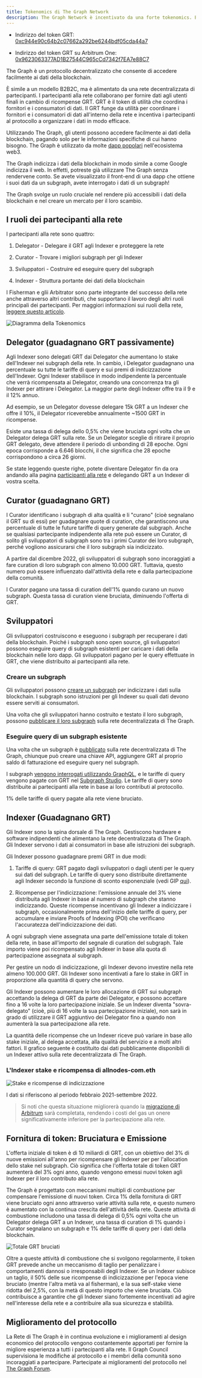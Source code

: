 ```yaml
---
title: Tokenomics di The Graph Network
description: The Graph Network è incentivato da una forte tokenomics. Ecco come funziona GRT, il token di utilità nativo di The Graph.
---
```


- Indirizzo del token GRT: [0xc944e90c64b2c07662a292be6244bdf05cda44a7](https://etherscan.io/token/0xc944e90c64b2c07662a292be6244bdf05cda44a7)

- Indirizzo del token GRT su Arbitrum One: [0x9623063377AD1B27544C965cCd7342f7EA7e88C7](https://arbiscan.io/token/0x9623063377ad1b27544c965ccd7342f7ea7e88c7)

The Graph è un protocollo decentralizzato che consente di accedere facilmente ai dati della blockchain.

È simile a un modello B2B2C, ma è alimentato da una rete decentralizzata di partecipanti. I partecipanti alla rete collaborano per fornire dati agli utenti finali in cambio di ricompense GRT. GRT è il token di utilità che coordina i fornitori e i consumatori di dati. Il GRT funge da utilità per coordinare i fornitori e i consumatori di dati all'interno della rete e incentiva i partecipanti al protocollo a organizzare i dati in modo efficace.

Utilizzando The Graph, gli utenti possono accedere facilmente ai dati della blockchain, pagando solo per le informazioni specifiche di cui hanno bisogno. The Graph è utilizzato da molte [dapp popolari](https://thegraph.com/explorer) nell'ecosistema web3.

The Graph indicizza i dati della blockchain in modo simile a come Google indicizza il web. In effetti, potreste già utilizzare The Graph senza rendervene conto. Se avete visualizzato il front-end di una dapp che ottiene i suoi dati da un subgraph, avete interrogato i dati di un subgraph!

The Graph svolge un ruolo cruciale nel rendere più accessibili i dati della blockchain e nel creare un mercato per il loro scambio.

## I ruoli dei partecipanti alla rete

I partecipanti alla rete sono quattro:

1.  Delegator - Delegare il GRT agli Indexer e proteggere la rete

2.  Curator - Trovare i migliori subgraph per gli Indexer

3.  Sviluppatori - Costruire ed eseguire query del subgraph

4.  Indexer - Struttura portante dei dati della blockchain

I Fisherman e glii Arbitrator sono parte integrante del successo della rete anche attraverso altri contributi, che supportano il lavoro degli altri ruoli principali dei partecipanti. Per maggiori informazioni sui ruoli della rete, [leggere questo articolo](https://thegraph.com/blog/the-graph-grt-token-economics/).

![Diagramma della Tokenomics](/img/updated-tokenomics-image.png)

## Delegator (guadagnano GRT passivamente)

Agli Indexer sono delegati GRT dai Delegator che aumentano lo stake dell'Indexer nei subgraph della rete. In cambio, i Delegator guadagnano una percentuale su tutte le tariffe di query e sui premi di indicizzazione dell'Indexer. Ogni Indexer stabilisce in modo indipendente la percentuale che verrà ricompensata ai Delegator, creando una concorrenza tra gli Indexer per attirare i Delegator. La maggior parte degli Indexer offre tra il 9 e il 12% annuo.

Ad esempio, se un Delegator dovesse delegare 15k GRT a un Indexer che offre il 10%, il Delegator riceverebbe annualmente ~1500 GRT in ricompense.

Esiste una tassa di delega dello 0,5% che viene bruciata ogni volta che un Delegator delega GRT sulla rete. Se un Delegator sceglie di ritirare il proprio GRT delegato, deve attendere il periodo di unbonding di 28 epoche. Ogni epoca corrisponde a 6.646 blocchi, il che significa che 28 epoche corrispondono a circa 26 giorni.

Se state leggendo queste righe, potete diventare Delegator fin da ora andando alla pagina [participanti alla rete](https://thegraph.com/explorer/participants/indexers) e delegando GRT a un Indexer di vostra scelta.

## Curator (guadagnano GRT)

I Curator identificano i subgraph di alta qualità e li "curano" (cioè segnalano il GRT su di essi) per guadagnare quote di curation, che garantiscono una percentuale di tutte le future tariffe di query generate dal subgraph. Anche se qualsiasi partecipante indipendente alla rete può essere un Curator, di solito gli sviluppatori di subgraph sono tra i primi Curator dei loro subgraph, perché vogliono assicurarsi che il loro subgraph sia indicizzato.

A partire dal dicembre 2022, gli sviluppatori di subgraph sono incoraggiati a fare curation di loro subgraph con almeno 10.000 GRT. Tuttavia, questo numero può essere influenzato dall'attività della rete e dalla partecipazione della comunità.

I Curator pagano una tassa di curation dell'1% quando curano un nuovo subgraph. Questa tassa di curation viene bruciata, diminuendo l'offerta di GRT.

## Sviluppatori

Gli sviluppatori costruiscono e eseguono i subgraph per recuperare i dati della blockchain. Poiché i subgraph sono open source, gli sviluppatori possono eseguire query di subgraph esistenti per caricare i dati della blockchain nelle loro dapp. Gli sviluppatori pagano per le query effettuate in GRT, che viene distribuito ai partecipanti alla rete.

### Creare un subgraph

Gli sviluppatori possono [creare un subgraph](/developing/creating-a-subgraph/) per indicizzare i dati sulla blockchain. I subgraph sono istruzioni per gli Indexer su quali dati devono essere serviti ai consumatori.

Una volta che gli sviluppatori hanno costruito e testato il loro subgraph, possono [pubblicare il loro subgraph](/publishing/publishing-a-subgraph/) sulla rete decentralizzata di The Graph.

### Eseguire query di un subgraph esistente

Una volta che un subgraph è [pubblicato](https://thegraph.com/docs/en/publishing/publishing-a-subgraph/) sulla rete decentralizzata di The Graph, chiunque può creare una chiave API, aggiungere GRT al proprio saldo di fatturazione ed eseguire query nel subgraph.

I subgraph [vengono interrogati utilizzando GraphQL](/querying/querying-the-graph/), e le tariffe di query vengono pagate con GRT nel [Subgraph Studio](https://thegraph.com/studio/). Le tariffe di query sono distribuite ai partecipanti alla rete in base ai loro contributi al protocollo.

1% delle tariffe di query pagate alla rete viene bruciato.

## Indexer (Guadagnano GRT)

Gli Indexer sono la spina dorsale di The Graph. Gestiscono hardware e software indipendenti che alimentano la rete decentralizzata di The Graph. Gli Indexer servono i dati ai consumatori in base alle istruzioni dei subgraph.

Gli Indexer possono guadagnare premi GRT in due modi:

1.  Tariffe di query: GRT pagato dagli sviluppatori o dagli utenti per le query sui dati del subgraph. Le tariffe di query sono distribuite direttamente agli Indexer secondo la funzione di sconto esponenziale (vedi GIP [qui](https://forum.thegraph.com/t/gip-0051-exponential-query-fee-rebates-for-indexers/4162)).

2.  Ricompense per l'indicizzazione: l'emissione annuale del 3% viene distribuita agli Indexer in base al numero di subgraph che stanno indicizzando. Queste ricompense incentivano gli Indexer a indicizzare i subgraph, occasionalmente prima dell'inizio delle tariffe di query, per accumulare e inviare Proofs of Indexing (POI) che verificano l'accuratezza dell'indicizzazione dei dati.

A ogni subgraph viene assegnata una parte dell'emissione totale di token della rete, in base all'importo del segnale di curation del subgraph. Tale importo viene poi ricompensato agli Indexer in base alla quota di partecipazione assegnata al subgraph.

Per gestire un nodo di indicizzazione, gli Indexer devono investire nella rete almeno 100.000 GRT. Gli Indexer sono incentivati a fare lo stake in GRT in proporzione alla quantità di query che servono.

Gli Indexer possono aumentare le loro allocazione di GRT sui subgraph accettando la delega di GRT da parte dei Delegator, e possono accettare fino a 16 volte la loro partecipazione iniziale. Se un Indexer diventa "sovra-delegato" (cioè, più di 16 volte la sua partecipazione iniziale), non sarà in grado di utilizzare il GRT aggiuntivo dei Delegator fino a quando non aumenterà la sua partecipazione alla rete.

La quantità delle ricompense che un Indexer riceve può variare in base allo stake iniziale, al delega accettata, alla qualità del servizio e a molti altri fattori. Il grafico seguente è costituito dai dati pubblicamente disponibili di un Indexer attivo sulla rete decentralizzata di The Graph.

### L'Indexer stake e ricompensa di allnodes-com.eth

![Stake e ricompense di indicizzazione](/img/indexing-stake-and-income.png)

I dati si riferiscono al periodo febbraio 2021-settembre 2022.

> Si noti che questa situazione migliorerà quando la [migrazione di Arbitrum](https://forum.thegraph.com/t/gip-0037-the-graph-arbitrum-deployment-with-linear-rewards-minted-in-l2/3551) sarà completata, rendendo i costi del gas un onere significativamente inferiore per la partecipazione alla rete.

## Fornitura di token: Bruciatura e Emissione

L'offerta iniziale di token è di 10 miliardi di GRT, con un obiettivo del 3% di nuove emissioni all'anno per ricompensare gli Indexer per per l'allocation dello stake nel subgraph. Ciò significa che l'offerta totale di token GRT aumenterà del 3% ogni anno, quando vengono emessi nuovi token agli Indexer per il loro contributo alla rete.

The Graph è progettato con meccanismi multipli di combustione per compensare l'emissione di nuovi token. Circa 1% della fornitura di GRT viene bruciato ogni anno attraverso varie attività sulla rete, e questo numero è aumentato con la continua crescita dell'attività della rete. Queste attività di combustione includono una tassa di delega di 0,5% ogni volta che un Delegator delega GRT a un Indexer, una tassa di curation di 1% quando i Curator segnalano un subgraph e 1% delle tariffe di query per i dati della blockchain.

![Totale GRT bruciati](/img/total-burned-grt.jpeg)

Oltre a queste attività di combustione che si svolgono regolarmente, il token GRT prevede anche un meccanismo di taglio per penalizzare i comportamenti dannosi o irresponsabili degli Indexer. Se un Indexer subisce un taglio, il 50% delle sue ricompense di indicizzazione per l'epoca viene bruciato (mentre l'altra metà va al fisherman), e la sua self-stake viene ridotta del 2,5%, con la metà di questo importo che viene bruciata. Ciò contribuisce a garantire che gli Indexer siano fortemente incentivati ad agire nell'interesse della rete e a contribuire alla sua sicurezza e stabilità.

## Miglioramento del protocollo

La Rete di The Graph è in continua evoluzione e i miglioramenti al design economico del protocollo vengono costantemente apportati per fornire la migliore esperienza a tutti i partecipanti alla rete. Il Graph Council supervisiona le modifiche al protocollo e i membri della comunità sono incoraggiati a partecipare. Partecipate ai miglioramenti del protocollo nel [The Graph Forum](https://forum.thegraph.com/).
